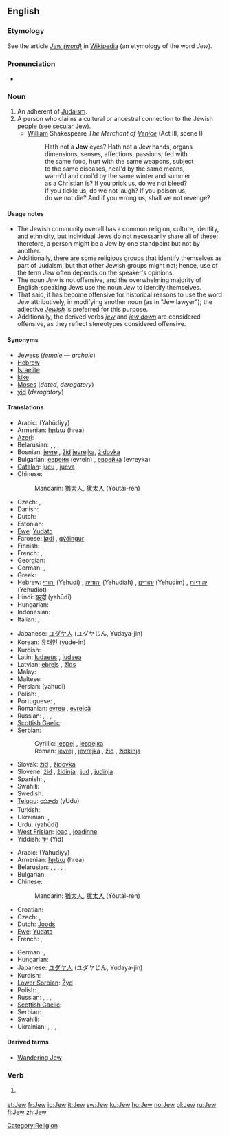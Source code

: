 {{also|jew}}
==English==
{{wikipedia|Jew}}

===Etymology===
See the article ''[[w:Jew (word)|Jew (word)]]'' in [[Wikipedia]] (an etymology of the word ''Jew'').

===Pronunciation===
* {{rhymes|uː}}

===Noun===
{{en-noun}}

# An adherent of [[Judaism]].
# A person who claims a cultural or ancestral connection to the Jewish people (see [[secular Jew]]).
#* [[William]] Shakespeare ''The Merchant of [[Venice]]'' (Act III, scene I)
#*: Hath not a '''Jew''' eyes? Hath not a Jew hands, organs
#*: dimensions, senses, affections, passions; fed with
#*: the same food, hurt with the same weapons, subject
#*: to the same diseases, heal'd by the same means,
#*: warm'd and cool'd by the same winter and summer
#*: as a Christian is? If you prick us, do we not bleed?
#*: If you tickle us, do we not laugh? If you poison us,
#*: do we not die? And if you wrong us, shall we not revenge?

====Usage notes====
* The Jewish community overall has a common religion, culture, identity, and ethnicity, but individual Jews do not necessarily share all of these; therefore, a person might be a Jew by one standpoint but not by another.
* Additionally, there are some religious groups that identify themselves as part of Judaism, but that other Jewish groups might not; hence, use of the term ''Jew'' often depends on the speaker's opinions.
* The noun ''Jew'' is not offensive, and the overwhelming majority of English-speaking Jews use the noun ''Jew'' to identify themselves.
* That said, it has become offensive for historical reasons to use the word ''Jew'' attributively, in modifying another noun (as in "Jew lawyer"); the adjective ''[[Jewish]]'' is preferred for this purpose.
* Additionally, the derived verbs ''[[jew]]'' and ''[[jew down]]'' are considered offensive, as they reflect stereotypes considered offensive.

====Synonyms====
* [[Jewess]] (''female'' — ''archaic'')
* [[Hebrew]] {{dated}}
* [[Israelite]] {{dated}}
* [[kike]] {{derogatory}}
* [[Moses]] (''dated'', ''derogatory'')
* [[yid]] (''derogatory'')

====Translations====
{{trans-top|person of the Jewish faith}}
* Arabic: {{Arab|[[يهودي]]}} (Yahūdiyy) {{m}}
* Armenian: [[հրեա]] (hrea)
* [[Azeri]]: {{t|az|yəhudi|xs=Azeri}}
* Belarusian: {{t|be|яўрэй|m|tr=jawréj|sc=Cyrl|xs=Belarusian}},  {{t|be|яўрэйка|f|tr=jawréjka|sc=Cyrl|xs=Belarusian}}, {{qualifier|now obsolete}} {{t|be|габрэй|m|tr=habréj|sc=Cyrl|xs=Belarusian}},  {{t|be|габрэйка|f|tr=habréjka|sc=Cyrl|xs=Belarusian}}
* Bosnian: [[jevrej#Bosnian|jevrej]], [[žid#Bosnian|žid]] {{m}} [[jevrejka#Bosnian|jevrejka]], [[židovka#Bosnian|židovka]] {{f}}
* Bulgarian: [[евреин]] (evrein) {{m}}, [[еврейка]] (evreyka) {{f}}
* [[Catalan]]: [[jueu]] {{m}}, [[jueva]] {{f}}
* Chinese:
*: Mandarin: [[猶太人]], [[犹太人]] (Yóutài-rén)
* Czech: {{t-|cs|Žid|m}}, {{t-|cs|Židovka|f}}
* Danish: {{t-|da|jøde|c}}
* Dutch: {{t+|nl|jood|m|f}}
* Estonian: {{t-|et|juut}}
* [[Ewe]]: [[Yudatɔ]]
* Faroese: [[jødi]] {{m}}, [[gýðingur]] {{m}}
* Finnish: {{t+|fi|juutalainen}}
* French: {{t+|fr|juif|m}}, {{t+|fr|juive|f}}
* Georgian: {{t-|ka|ებრაელი|tr=ebrauli|sc=Geor|xs=Georgian}}
* German: {{t+|de|Jude|m}}, {{t+|de|Jüdin|f}}
* Greek: {{t+|el|Εβραίος|m|tr=evréos|sc=Grek}}
* Hebrew: [[יהודי]] (Yehudi) {{m}}, [[יהודיה]] (Yehudiah) {{f}}, [[יהודים]] (Yehudim) {{m|p}}, [[יהודיות]] (Yehudiot) {{f|p}}
* Hindi: [[यहूदी]] (yahūdī)
* Hungarian: {{t+|hu|zsidó}}
* Indonesian: {{t|id|Yahudi}}
* Italian: {{t+|it|ebreo|m}}, {{t+|it|ebrea|f}}
{{trans-mid}}
* Japanese: [[ユダヤ人]] (ユダヤじん, Yudaya-jin)
* Korean: [[유태인]] (yude-in)
* Kurdish: {{ku-Arab|[[جوله‌که‌]]}}
* Latin: [[Iudaeus]] {{m}}, [[Iudaea]] {{f}}
* Latvian: [[ebrejs]] {{m}}, [[žīds]] {{m}}
* Malay: {{t-|ms|Yahudi|xs=Malay}}
* Maltese: {{t-|mt|ludi|xs=Maltese}}
* Persian: {{fa-Arab|[[یهودی]]}} (yahudi)
* Polish: {{t+|pl|żyd|m}}, {{t|pl|żydówka|f}}
* Portuguese: {{t+|pt|judeu|m}}, {{t+|pt|judia|f}}
* Romanian: [[evreu]] {{m}}, [[evreică]] {{f}}
* Russian: {{t|ru|иудей|m|tr=iudéj|sc=Cyrl}}, {{t|ru|иудейка|f|tr=iudéjka|sc=Cyrl}}, {{t+|ru|еврей|m|tr=jevréj|sc=Cyrl}}, {{t|ru|еврейка|f|tr=jevréjka|sc=Cyrl}}
* [[Scottish Gaelic]]: {{t-|gd|Iùdhach|m|xs=Scottish Gaelic}}
* Serbian:
*: Cyrillic: [[јевреј#Serbian|јевреј]] {{m}}, [[јеврејка#Serbian|јеврејка]] {{f}}
*: Roman: [[jevrej#Serbian|jevrej]] {{m}}, [[jevrejka#Serbian|jevrejka]] {{f}}, [[žid]] {{m}}, [[židkinja]] {{f}}
* Slovak: [[žid]] {{m}}, [[židovka]] {{f}}
* Slovene: [[žid]] {{m}}, [[židinja]] {{f}}, [[jud]] {{m}}, [[judinja]] {{f}}
* Spanish: {{t+|es|judío|m}}, {{t-|es|judía|f}}
* Swahili: {{t|sw|wayahudi|xs=Swahili}}
* Swedish: {{t+|sv|jude|c}}
* [[Telugu]]: [[యూదు]] (yUdu)
* Turkish: {{t-|tr|Yahudi}}
* Ukrainian: {{t|uk|іудей|m|tr=iudéj|sc=Cyrl|xs=Ukrainian}}, {{t|uk|іудейка|f|tr=iudéjka|sc=Cyrl|xs=Ukrainian}}
* Urdu: {{ur-Arab|[[یہودی]]}} (yahūdī)
* [[West Frisian]]: [[joad]] {{m}}, [[joadinne]] {{f}}
* Yiddish: [[ייִד]] (Yid) {{m}}
{{trans-bottom}}

{{trans-top|a person with a Jewish cultural or ancestral connection}}
* Arabic: {{Arab|[[يهودي]]}} (Yahūdiyy) {{m}}
* Armenian: [[հրեա]] (hrea)
* Belarusian: {{t|be|яўрэй|m|tr=jawréj|sc=Cyrl|xs=Belarusian}},  {{t|be|яўрэйка|f|tr=jawréjka|sc=Cyrl|xs=Belarusian}},  {{t|be|габрэй|m|tr=habréj|sc=Cyrl|xs=Belarusian}},  {{t|be|габрэйка|f|tr=habréjka|sc=Cyrl|xs=Belarusian}},  {{qualifier|now abusive}} {{t|be|жыд|m|tr=žyd|sc=Cyrl|xs=Belarusian}},  {{t|be|жыдоўка|f|tr=žydówka|sc=Cyrl|xs=Belarusian}}
* Bulgarian: {{t|bg|евреин|m|tr=evrein|sc=Cyrl}}
* Chinese:
*: Mandarin: [[猶太人]], [[犹太人]] (Yóutài-rén)
* Croatian: {{t|hr|Jevrejin|m}}
* Czech: {{t-|cs|Žid|m}}, {{t-|cs|Židovka|f}}
* Dutch: [[Joods]] {{m|f}}
* [[Ewe]]: [[Yudatɔ]]
* French: {{t+|fr|Juif|m}},  {{t|fr|Juive}}
{{trans-mid}}
* German: {{t+|de|Jude|m}},  {{t+|de|Jüdin|f}}
* Hungarian: {{t+|hu|zsidó}}
* Japanese: [[ユダヤ人]] (ユダヤじん, Yudaya-jin)
* Kurdish: {{ku-Arab|[[جوله‌که‌]]}}
* [[Lower Sorbian]]: [[Žyd]] {{m}}
* Polish: {{t+|pl|Żyd|m}}, {{t|pl|Żydówka|f}}
* Russian: {{t+|ru|еврей|m|tr=jevréj|sc=Cyrl}}, {{t|ru|еврейка|f|tr=jevréjka|sc=Cyrl}},  {{qualifier|now abusive}} {{t+|ru|жид|m|tr=žid|sc=Cyrl}},  {{t|ru|жидовка|f|tr=židóvka|sc=Cyrl}}
* [[Scottish Gaelic]]: {{t-|gd|Iùdhach|m|xs=Scottish Gaelic}}
* Serbian: {{t|sr|Јеврејин|m|tr=Jevrejin|sc=Cyrl}}
* Swahili: {{t|sw|wayahudi|xs=Swahili}}
* Ukrainian: {{t+|uk|єврей|m|tr=jevréj|sc=Cyrl|xs=Ukrainian}}, {{t|uk|єврейка|f|tr=jevréjka|sc=Cyrl|xs=Ukrainian}}, {{t-|uk|жид|m|tr=žyd|sc=Cyrl|xs=Ukrainian}}, {{t|uk|жидовка|f|tr=žydóvka|sc=Cyrl|xs=Ukrainian}}
{{trans-bottom}}

====Derived terms====
* [[Wandering Jew]]

===Verb===
{{en-verb}}

# {{offensive}} {{alternative spelling of|[[jew]]}}

[[Category:Religion]]

[[et:Jew]]
[[fr:Jew]]
[[io:Jew]]
[[it:Jew]]
[[sw:Jew]]
[[ku:Jew]]
[[hu:Jew]]
[[no:Jew]]
[[pl:Jew]]
[[ru:Jew]]
[[fi:Jew]]
[[zh:Jew]]